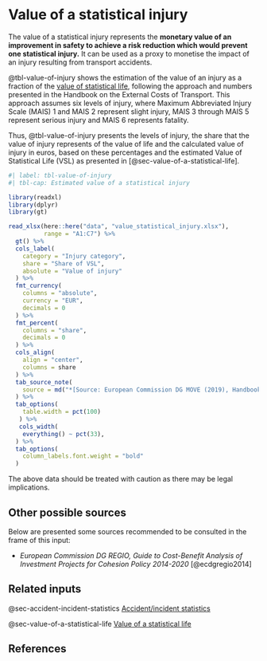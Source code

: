 # Value of a statistical injury {#sec-value-of-statistical-injury}

The value of a statistical injury represents the
**monetary value of an improvement in safety to achieve a risk reduction which would prevent one statistical injury.** 
It can be used as a proxy to monetise the impact of an injury resulting from 
transport accidents.

@tbl-value-of-injury shows the estimation of the value of an injury as a fraction of
the [value of statistical life](#sec-value-of-a-statistical-life), following the 
approach and numbers presented in the Handbook on the External Costs of Transport.
This approach assumes six levels of injury, where Maximum Abbreviated Injury Scale 
(MAIS) 1 and MAIS 2 represent slight injury, MAIS 3 through MAIS 5 represent 
serious injury and MAIS 6 represents fatality.

Thus, @tbl-value-of-injury presents the levels of injury, the share that the 
value of injury represents of the value of life and the calculated value of injury
in euros, based on these percentages and the estimated Value of Statistical 
Life (VSL) as presented in [@sec-value-of-a-statistical-life].

```r
#| label: tbl-value-of-injury
#| tbl-cap: Estimated value of a statistical injury

library(readxl)
library(dplyr)
library(gt)

read_xlsx(here::here("data", "value_statistical_injury.xlsx"),
          range = "A1:C7") %>% 
  gt() %>% 
  cols_label(
    category = "Injury category",
    share = "Share of VSL",
    absolute = "Value of injury"
  ) %>% 
  fmt_currency(
    columns = "absolute",
    currency = "EUR",
    decimals = 0
  ) %>% 
  fmt_percent(
    columns = "share",
    decimals = 0
  ) %>% 
  cols_align(
    align = "center",
    columns = share
  ) %>% 
  tab_source_note(
    source = md("*[Source: European Commission DG MOVE (2019), Handbook on the external costs of transport](https://op.europa.eu/en/publication-detail/-/publication/9781f65f-8448-11ea-bf12-01aa75ed71a1)*")
  ) %>% 
  tab_options(
    table.width = pct(100)
   ) %>% 
   cols_width(
    everything() ~ pct(33),
  ) %>% 
  tab_options(
    column_labels.font.weight = "bold"
  )
```

::: {.callout-note}
The above data should be treated with caution as there may be legal implications.
:::

## Other possible sources

Below are presented some sources recommended to be consulted in the frame of this input:

* *European Commission DG REGIO, Guide to Cost-Benefit Analysis of Investment Projects for Cohesion Policy 2014-2020* [@ecdgregio2014]

## Related inputs

@sec-accident-incident-statistics [Accident/incident statistics](#sec-accident-incident-statistics)

@sec-value-of-a-statistical-life [Value of a statistical life](#sec-value-of-a-statistical-life)

## References
